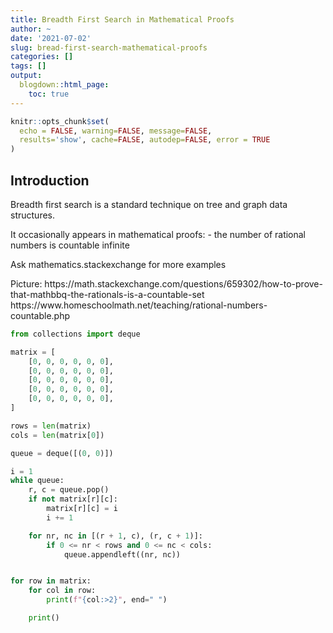 ```yaml
---
title: Breadth First Search in Mathematical Proofs
author: ~
date: '2021-07-02'
slug: bread-first-search-mathematical-proofs
categories: []
tags: []
output:
  blogdown::html_page:
    toc: true
---
```


```r
knitr::opts_chunk$set(
  echo = FALSE, warning=FALSE, message=FALSE,
  results='show', cache=FALSE, autodep=FALSE, error = TRUE
)
```

## Introduction

Breadth first search is a standard technique on tree and graph data structures.

It occasionally appears in mathematical proofs:
- the number of rational numbers is countable infinite

Ask mathematics.stackexchange for more examples


Picture: https://math.stackexchange.com/questions/659302/how-to-prove-that-mathbbq-the-rationals-is-a-countable-set
https://www.homeschoolmath.net/teaching/rational-numbers-countable.php

```python
from collections import deque

matrix = [
    [0, 0, 0, 0, 0, 0],
    [0, 0, 0, 0, 0, 0],
    [0, 0, 0, 0, 0, 0],
    [0, 0, 0, 0, 0, 0],
    [0, 0, 0, 0, 0, 0],
]

rows = len(matrix)
cols = len(matrix[0])

queue = deque([(0, 0)])

i = 1
while queue:
    r, c = queue.pop()
    if not matrix[r][c]:
        matrix[r][c] = i
        i += 1

    for nr, nc in [(r + 1, c), (r, c + 1)]:
        if 0 <= nr < rows and 0 <= nc < cols:
            queue.appendleft((nr, nc))


for row in matrix:
    for col in row:
        print(f"{col:>2}", end=" ")

    print()
```
